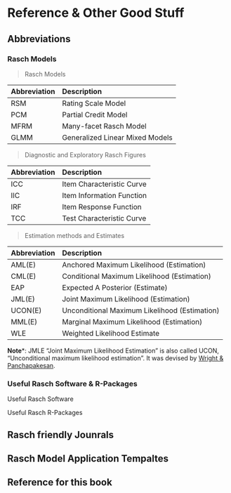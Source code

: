 # Reference & Other Good Stuff {#Ref1}

## Abbreviations

### Rasch Models
> Rasch Models

| Abbreviation | Description | 
| :---        |    :----    | 
| RSM | Rating Scale Model | 
| PCM |Partial Credit Model | 
| MFRM | Many-facet Rasch Model | 
| GLMM | Generalized Linear Mixed Models |

> Diagnostic and Exploratory Rasch Figures

| Abbreviation | Description | 
| :---        |    :----    | 
| ICC | Item Characteristic Curve | 
| IIC | Item Information Function | 
| IRF | Item Response Function | 
| TCC | Test Characteristic Curve | 

> Estimation methods and Estimates

| Abbreviation | Description | 
| :---        |    :----    | 
| AML(E) | Anchored Maximum Likelihood (Estimation)|
| CML(E) | Conditional Maximum Likelihood (Estimation) | 
| EAP | Expected A Posterior (Estimate) | 
| JML(E) | Joint Maximum Likelihood (Estimation) | 
| UCON(E) | Unconditional Maximum Likelihood (Estimation) | 
| MML(E) | Marginal Maximum Likelihood (Estimation) |
| WLE | Weighted Likelihood Estimate | 

**Note***: JMLE "Joint Maximum Likelihood Estimation" is also called UCON, "Unconditional maximum likelihood estimation". It was devised by [Wright & Panchapakesan](https://www.rasch.org/memo46.htm).

### Useful Rasch Software & R-Packages

Useful Rasch Software

Useful Rasch R-Packages


## Rasch friendly Jounrals 


## Rasch Model Application Tempaltes


## Reference for this book
